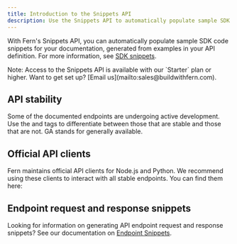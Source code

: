```yaml
---
title: Introduction to the Snippets API
description: Use the Snippets API to automatically populate sample SDK code snippets for your documentation, from examples in your API definition. Paid feature. 
---
```


With Fern's Snippets API, you can automatically populate sample SDK code snippets for your documentation, generated from examples in your API definition. For more information, see [SDK snippets](/learn/docs/api-references/sdk-snippets). 

<Callout intent="tip">
  Note: Access to the Snippets API is available with our `Starter` plan or higher. Want to get set up? [Email us](mailto:sales@buildwithfern.com).
</Callout>

## API stability

Some of the documented endpoints are undergoing active development. Use the <Availability type="beta" /> and <Availability type="GA" />
tags to differentiate between those that are stable and those that are not. GA stands for generally available.

## Official API clients

Fern maintains official API clients for Node.js and Python. We recommend using these clients to interact with all stable endpoints. You can find them here:

<Cards>
  <Card
    title="Node/Typescript"
    icon="brands node"
    href="https://github.com/fern-api/node-sdk"
  />
  <Card
    title="Python"
    icon="brands python"
    href="https://github.com/fern-api/python-sdk"
  />
</Cards>

## Endpoint request and response snippets

Looking for information on generating API endpoint request and response snippets? See our documentation on [Endpoint Snippets](/learn/docs/content/components/endpoint-snippets).